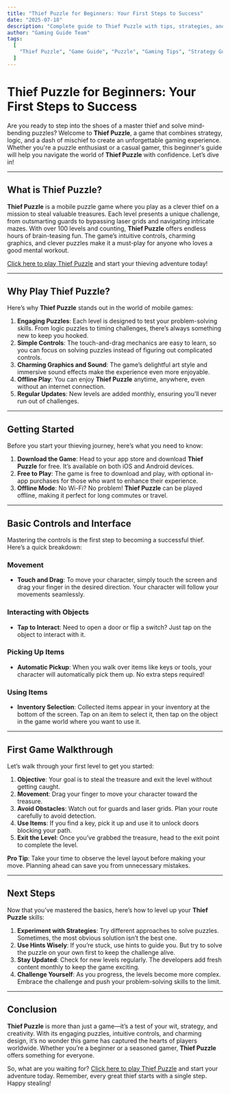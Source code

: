 ---
title: "Thief Puzzle for Beginners: Your First Steps to Success"
date: "2025-07-18"
description: "Complete guide to Thief Puzzle with tips, strategies, and everything you need to know to master this puzzle game."
author: "Gaming Guide Team"
tags:
  [
    "Thief Puzzle", "Game Guide", "Puzzle", "Gaming Tips", "Strategy Guide", "mobile", "2d", "stick"
  ]
---

# Thief Puzzle for Beginners: Your First Steps to Success

Are you ready to step into the shoes of a master thief and solve mind-bending puzzles? Welcome to **Thief Puzzle**, a game that combines strategy, logic, and a dash of mischief to create an unforgettable gaming experience. Whether you're a puzzle enthusiast or a casual gamer, this beginner's guide will help you navigate the world of **Thief Puzzle** with confidence. Let’s dive in!

---

## What is Thief Puzzle?

**Thief Puzzle** is a mobile puzzle game where you play as a clever thief on a mission to steal valuable treasures. Each level presents a unique challenge, from outsmarting guards to bypassing laser grids and navigating intricate mazes. With over 100 levels and counting, **Thief Puzzle** offers endless hours of brain-teasing fun. The game’s intuitive controls, charming graphics, and clever puzzles make it a must-play for anyone who loves a good mental workout.

[Click here to play Thief Puzzle](https://thief-puzzle.org/) and start your thieving adventure today!

---

## Why Play Thief Puzzle?

Here’s why **Thief Puzzle** stands out in the world of mobile games:

1. **Engaging Puzzles**: Each level is designed to test your problem-solving skills. From logic puzzles to timing challenges, there’s always something new to keep you hooked.
2. **Simple Controls**: The touch-and-drag mechanics are easy to learn, so you can focus on solving puzzles instead of figuring out complicated controls.
3. **Charming Graphics and Sound**: The game’s delightful art style and immersive sound effects make the experience even more enjoyable.
4. **Offline Play**: You can enjoy **Thief Puzzle** anytime, anywhere, even without an internet connection.
5. **Regular Updates**: New levels are added monthly, ensuring you’ll never run out of challenges.

---

## Getting Started

Before you start your thieving journey, here’s what you need to know:

1. **Download the Game**: Head to your app store and download **Thief Puzzle** for free. It’s available on both iOS and Android devices.
2. **Free to Play**: The game is free to download and play, with optional in-app purchases for those who want to enhance their experience.
3. **Offline Mode**: No Wi-Fi? No problem! **Thief Puzzle** can be played offline, making it perfect for long commutes or travel.

---

## Basic Controls and Interface

Mastering the controls is the first step to becoming a successful thief. Here’s a quick breakdown:

### Movement
- **Touch and Drag**: To move your character, simply touch the screen and drag your finger in the desired direction. Your character will follow your movements seamlessly.

### Interacting with Objects
- **Tap to Interact**: Need to open a door or flip a switch? Just tap on the object to interact with it.

### Picking Up Items
- **Automatic Pickup**: When you walk over items like keys or tools, your character will automatically pick them up. No extra steps required!

### Using Items
- **Inventory Selection**: Collected items appear in your inventory at the bottom of the screen. Tap on an item to select it, then tap on the object in the game world where you want to use it.

---

## First Game Walkthrough

Let’s walk through your first level to get you started:

1. **Objective**: Your goal is to steal the treasure and exit the level without getting caught.
2. **Movement**: Drag your finger to move your character toward the treasure.
3. **Avoid Obstacles**: Watch out for guards and laser grids. Plan your route carefully to avoid detection.
4. **Use Items**: If you find a key, pick it up and use it to unlock doors blocking your path.
5. **Exit the Level**: Once you’ve grabbed the treasure, head to the exit point to complete the level.

**Pro Tip**: Take your time to observe the level layout before making your move. Planning ahead can save you from unnecessary mistakes.

---

## Next Steps

Now that you’ve mastered the basics, here’s how to level up your **Thief Puzzle** skills:

1. **Experiment with Strategies**: Try different approaches to solve puzzles. Sometimes, the most obvious solution isn’t the best one.
2. **Use Hints Wisely**: If you’re stuck, use hints to guide you. But try to solve the puzzle on your own first to keep the challenge alive.
3. **Stay Updated**: Check for new levels regularly. The developers add fresh content monthly to keep the game exciting.
4. **Challenge Yourself**: As you progress, the levels become more complex. Embrace the challenge and push your problem-solving skills to the limit.

---

## Conclusion

**Thief Puzzle** is more than just a game—it’s a test of your wit, strategy, and creativity. With its engaging puzzles, intuitive controls, and charming design, it’s no wonder this game has captured the hearts of players worldwide. Whether you’re a beginner or a seasoned gamer, **Thief Puzzle** offers something for everyone.

So, what are you waiting for? [Click here to play Thief Puzzle](https://thief-puzzle.org/) and start your adventure today. Remember, every great thief starts with a single step. Happy stealing!